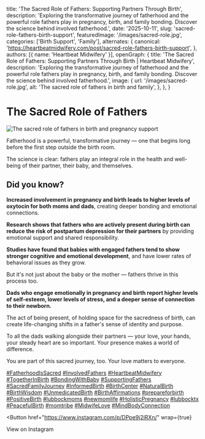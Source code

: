
  title: 'The Sacred Role of Fathers: Supporting Partners Through Birth',
  description: 'Exploring the transformative journey of fatherhood and the powerful role fathers play in pregnancy, birth, and family bonding. Discover the science behind involved fatherhood.',
  date: '2025-10-11',
  slug: 'sacred-role-fathers-birth-support',
  featuredImage: '/images/sacred-role.jpg',
  categories: ['Birth Support', 'Family'],
  alternates: {
    canonical: 'https://heartbeatmidwifery.com/post/sacred-role-fathers-birth-support',
  },
  authors: [{ name: 'Heartbeat Midwifery' }],
  openGraph: {
    title: 'The Sacred Role of Fathers: Supporting Partners Through Birth | Heartbeat Midwifery',
    description: 'Exploring the transformative journey of fatherhood and the powerful role fathers play in pregnancy, birth, and family bonding. Discover the science behind involved fatherhood.',
    image: {
      url: '/images/sacred-role.jpg',
      alt: 'The sacred role of fathers in birth and family',
    },
  },
}

# The Sacred Role of Fathers

<Image
  src="/images/sacred-role.jpg"
  size="large"
  wrap={true}
  alt="The sacred role of fathers in birth and pregnancy support"
/>

Fatherhood is a powerful, transformative journey — one that begins long before the first step outside the birth room.

The science is clear: fathers play an integral role in the health and well-being of their partner, their baby, and themselves.

## Did you know?

**Increased involvement in pregnancy and birth leads to higher levels of oxytocin for both moms and dads**, creating deeper bonding and emotional connections.

**Research shows that fathers who are actively present during birth can reduce the risk of postpartum depression for their partners** by providing emotional support and shared responsibility.

**Studies have found that babies with engaged fathers tend to show stronger cognitive and emotional development**, and have lower rates of behavioral issues as they grow.

But it's not just about the baby or the mother — fathers thrive in this process too.

**Dads who engage emotionally in pregnancy and birth report higher levels of self-esteem, lower levels of stress, and a deeper sense of connection to their newborn.**

The act of being present, of holding space for the sacredness of birth, can create life-changing shifts in a father's sense of identity and purpose.

To all the dads walking alongside their partners — your love, your hands, your steady heart are so important. Your presence makes a world of difference.

You are part of this sacred journey, too. Your love matters to everyone.

[#FatherhoodIsSacred](https://www.instagram.com/explore/tags/fatherhoodissacred/) [#InvolvedFathers](https://www.instagram.com/explore/tags/involvedfathers/) [#HeartbeatMidwifery](https://www.instagram.com/explore/tags/heartbeatmidwifery/) [#TogetherInBirth](https://www.instagram.com/explore/tags/togetherinbirth/) [#BondingWithBaby](https://www.instagram.com/explore/tags/bondingwithbaby/) [#SupportingFathers](https://www.instagram.com/explore/tags/supportingfathers/) [#SacredFamilyJourney](https://www.instagram.com/explore/tags/sacredfamilyjourney/) [#InformedBirth](https://www.instagram.com/explore/tags/informedbirth/) [#BirthCenter](https://www.instagram.com/explore/tags/birthcenter/) [#NaturalBirth](https://www.instagram.com/explore/tags/naturalbirth/) [#BirthWisdom](https://www.instagram.com/explore/tags/birthwisdom/) [#UnmedicatedBirth](https://www.instagram.com/explore/tags/unmedicatedbirth/) [#BirthAffirmations](https://www.instagram.com/explore/tags/birthaffirmations/) [#prepareforbirth](https://www.instagram.com/explore/tags/prepareforbirth/) [#PositiveBirth](https://www.instagram.com/explore/tags/positivebirth/) [#lubbockmoms](https://www.instagram.com/explore/tags/lubbockmoms/) [#newmomlife](https://www.instagram.com/explore/tags/newmomlife/) [#HolisticPregnancy](https://www.instagram.com/explore/tags/holisticpregnancy/) [#lubbocktx](https://www.instagram.com/explore/tags/lubbocktx/) [#PeacefulBirth](https://www.instagram.com/explore/tags/peacefulbirth/) [#momtribe](https://www.instagram.com/explore/tags/momtribe/) [#MidwifeLove](https://www.instagram.com/explore/tags/midwifelove/) [#MindBodyConnection](https://www.instagram.com/explore/tags/mindbodyconnection/)

<Button
  href="https://www.instagram.com/p/DPpe9j2iRXn/"
  wrap={true}
>
  View on Instagram
</Button>

